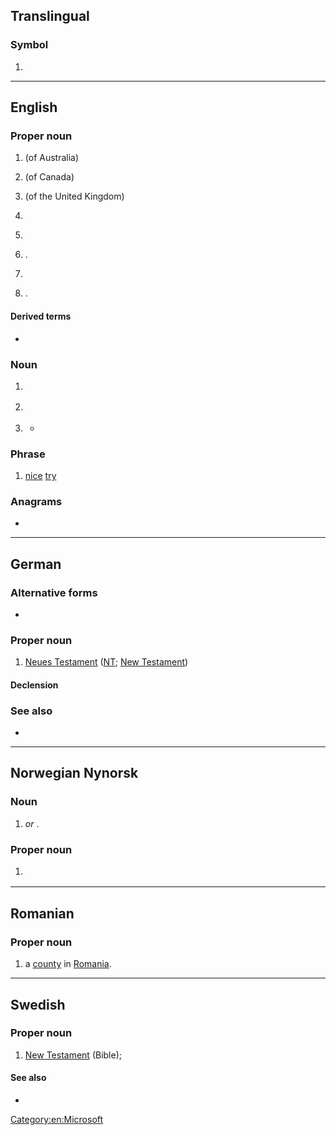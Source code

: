{{also|n.t.|N.T.|N. T.|NT}}
==Translingual==

===Symbol===
{{mul-symbol}}

# {{ISO 3166|1|2|obs=1|Saudi Arabian–Iraqi neutral zone}}

----

==English==
{{wikipedia}}

===Proper noun===
{{en-proper noun}}

# {{initialism of|en|[[Northern Territory]]}} (of Australia)
#: {{coordinate terms|en|ACT|NSW|QLD|SA|TAS|VIC|WA}}
# {{initialism of|en|[[Northwest Territories]]}} (of Canada)
#: {{coordinate terms|en|AB|BC|MB|NB|NL|NS|NU|ON|PE|QC|SK|YT}}
# {{initialism of|en|{{w|National Trust for Places of Historic Interest or Natural Beauty}}}} (of the United Kingdom)
# {{lb|en|Christianity}} {{initialism of|en|[[New Testament]]}}
#: {{cot|en|OT}}
# {{initialism of|en|New Territories|t=region of Hong Kong}}
# {{lb|en|computing}} {{ellipsis of|en|{{w|Windows NT}}}}.
# {{lb|en|stock symbol}} {{abbreviation of|en|[[w:Nortel|Nortel]]}}
# {{abbreviation of|en|[[East Nusa Tenggara]]|dot=,}} {{place|en|province|c/Indonesia}}.

====Derived terms====
* {{l|en|NTFS}}

===Noun===
{{en-noun}}

# {{lb|en|music}} {{initialism of|en|neighbor tone}}
# {{lb|en|organic chemistry}} {{init of|en|[[neurotensin]]}}
# {{init of|en|[[neurotypical]]}}
#: {{coordinate terms|en|ND|t=[[neurodivergent]]}}
#* {{quote-journal|en|author=Harvey Blume|title=Autistics, freed from face-to-face encounters, are communicating in cyberspace.|work=The New York Times|date=1997-06-30|url=https://www.nytimes.com/1997/06/30/business/autistics-freed-from-face-to-face-encounters-are-communicating-in-cyberspace.html|issn=0362-4331|passage=This was brought home to me, an '''NT''', when I asked an autistic E-mail correspondent, who is mordantly expressive on line, what it would be like to meet.}}

===Phrase===
{{head|en|phrase}}

# {{lb|en|internet slang}} [[nice]] [[try]]

===Anagrams===
* {{anagrams|en|a=nt|TN|Tn|tn}}

[[Category:en:Microsoft]]

----

==German==

===Alternative forms===
* {{alter|de|N. T.}}

===Proper noun===
{{de-proper noun|n,(s)}}

# [[Neues Testament]] ([[#English|NT]]; [[New Testament]])

====Declension====
{{de-ndecl|n,(s).sg}}

===See also===
* {{l|de|AT}}

----

==Norwegian Nynorsk==

===Noun===
{{nn-noun-n1|NT-}}

# {{init of|nn|nytestament|nodot=1}} ''or'' '''{{l|nn|nytestamentet}}'''.

===Proper noun===
{{head|nn|proper noun|g=n}}

# {{init of|nn|Det nye testamentet}}
#: {{coordinate terms|nn|GT}}

----

==Romanian==

===Proper noun===
{{head|ro|proper noun}}

# {{abbreviation of|ro|Neamț|dot=,}} a [[county]] in [[Romania]].

----

==Swedish==

===Proper noun===
{{sv-proper noun|?|NT:s}}

# [[New Testament]] (Bible); {{abbreviation of|sv|Nya Testamentet}}

====See also====
* {{l|sv|GT}}